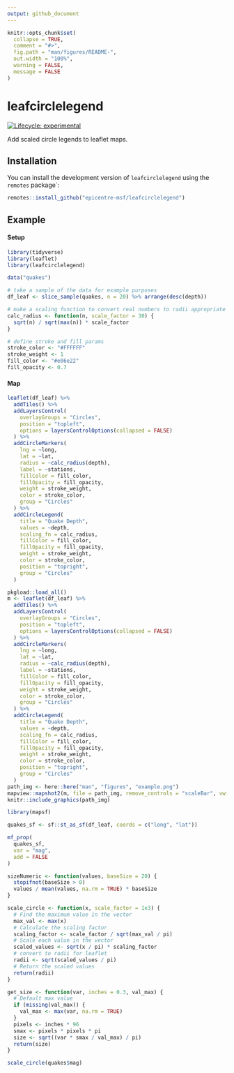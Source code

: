 ```yaml
---
output: github_document
---
```


<!-- README.md is generated from README.Rmd. Please edit that file -->

```r
knitr::opts_chunk$set(
  collapse = TRUE,
  comment = "#>",
  fig.path = "man/figures/README-",
  out.width = "100%",
  warning = FALSE,
  message = FALSE
)
```

# leafcirclelegend

<!-- badges: start -->
[![Lifecycle: experimental](https://img.shields.io/badge/lifecycle-experimental-orange.svg)](https://lifecycle.r-lib.org/articles/stages.html#experimental)
<!-- badges: end -->

Add scaled circle legends to leaflet maps.

## Installation

You can install the development version of `leafcirclelegend` using the `remotes` package`:

``` r
remotes::install_github("epicentre-msf/leafcirclelegend")
```

## Example

#### Setup

```r
library(tidyverse)
library(leaflet)
library(leafcirclelegend)

data("quakes")

# take a sample of the data for example purposes
df_leaf <- slice_sample(quakes, n = 20) %>% arrange(desc(depth))

# make a scaling function to convert real numbers to radii appropriate for leaflet
calc_radius <- function(n, scale_factor = 30) {
  sqrt(n) / sqrt(max(n)) * scale_factor
}

# define stroke and fill params
stroke_color <- "#FFFFFF"
stroke_weight <- 1
fill_color <- "#e06e22"
fill_opacity <- 0.7
```

#### Map

```r
leaflet(df_leaf) %>% 
  addTiles() %>% 
  addLayersControl(
    overlayGroups = "Circles", 
    position = "topleft",
    options = layersControlOptions(collapsed = FALSE)
  ) %>% 
  addCircleMarkers(
    lng = ~long, 
    lat = ~lat, 
    radius = ~calc_radius(depth),
    label = ~stations,
    fillColor = fill_color, 
    fillOpacity = fill_opacity, 
    weight = stroke_weight, 
    color = stroke_color,
    group = "Circles"
  ) %>% 
  addCircleLegend(
    title = "Quake Depth",
    values = ~depth,
    scaling_fn = calc_radius,
    fillColor = fill_color, 
    fillOpacity = fill_opacity, 
    weight = stroke_weight, 
    color = stroke_color,
    position = "topright",
    group = "Circles"
  )
```

```r
pkgload::load_all()
m <- leaflet(df_leaf) %>% 
  addTiles() %>% 
  addLayersControl(
    overlayGroups = "Circles", 
    position = "topleft",
    options = layersControlOptions(collapsed = FALSE)
  ) %>% 
  addCircleMarkers(
    lng = ~long, 
    lat = ~lat, 
    radius = ~calc_radius(depth),
    label = ~stations,
    fillColor = fill_color, 
    fillOpacity = fill_opacity, 
    weight = stroke_weight, 
    color = stroke_color,
    group = "Circles"
  ) %>% 
  addCircleLegend(
    title = "Quake Depth",
    values = ~depth,
    scaling_fn = calc_radius,
    fillColor = fill_color,
    fillOpacity = fill_opacity,
    weight = stroke_weight,
    color = stroke_color,
    position = "topright",
    group = "Circles"
  )
path_img <- here::here("man", "figures", "example.png")
mapview::mapshot2(m, file = path_img, remove_controls = "scaleBar", vwidth = 800, vheight = 400)
knitr::include_graphics(path_img)
```

```r
library(mapsf)

quakes_sf <- sf::st_as_sf(df_leaf, coords = c("long", "lat"))

mf_prop(
  quakes_sf,
  var = "mag",
  add = FALSE
)

```

```r

sizeNumeric <- function(values, baseSize = 20) {
  stopifnot(baseSize > 0)
  values / mean(values, na.rm = TRUE) * baseSize
}

scale_circle <- function(x, scale_factor = 1e3) {
  # Find the maximum value in the vector
  max_val <- max(x)
  # Calculate the scaling factor
  scaling_factor <- scale_factor / sqrt(max_val / pi)
  # Scale each value in the vector
  scaled_values <- sqrt(x / pi) * scaling_factor
  # convert to radii for leaflet
  radii <- sqrt(scaled_values / pi)
  # Return the scaled values
  return(radii)
}

get_size <- function(var, inches = 0.3, val_max) {
  # Default max value
  if (missing(val_max)) {
    val_max <- max(var, na.rm = TRUE)
  }
  pixels <- inches * 96
  smax <- pixels * pixels * pi
  size <- sqrt((var * smax / val_max) / pi)
  return(size)
}

scale_circle(quakes$mag)
```



